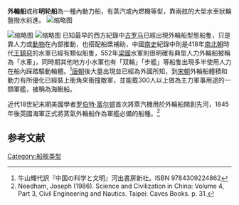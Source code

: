 '''外輪船'''或称'''明轮船'''為一種內動力船，有蒸汽或內燃機等型，靠兩舷的大型水車狀輪盤撥水前進。
[[File:De_Rebus_Bellicis,_XVth_Century_Miniature.JPG|缩略图]]

[[File:Jagienka_Warta.jpg|缩略图]]
[[File:BelleOfLouisville.jpg|缩略图]]
已知最早的西方紀錄中[[古罗马|古罗马]]已經出現外輪船型態船隻，只是靠人力或[[動物|動物]]在內部推動，也搭配船槳補助，中國[[南史|南史]]紀錄中則是418年[[南北朝|南北朝]]時代[[王鎮惡|王鎮惡]]的水軍已經有類似船隻，552年[[梁_(南朝)|梁國]]水軍則很明確有典型人力外輪船被稱為「水車」，同時期其他地方小水軍也有「双輪」「步艦」等船隻出現多半使用人力在船內踩踏驅動輪體。<ref>牛山輝代訳『中国の科学と文明』河出書房新社。ISBN 9784309224862</ref>[[唐朝|唐朝]]後大量出現並已經為外國所知，到[[宋朝|宋朝]]外輪船體積和動力有所優化已經裝上衝角來衝撞敵軍，並能載300人以上做為主力軍事用途的一類軍艦，被稱為海鰍船。

近代18世紀末期美國學者[[罗伯特·富尔顿|罗伯特·富尔顿]]首次將蒸汽機用於外輪船開創先河，1845年後英國海軍正式將蒸氣外輪船作為軍艦必備的船種。<ref> Needham, Joseph (1986). Science and Civilization in China: Volume 4, Part 3, Civil Engineering and Nautics. Taipei: Caves Books. p. 31.</ref>

==参考文献==
{{reflist}}
[[Category:船舰类型|Category:船舰类型]]